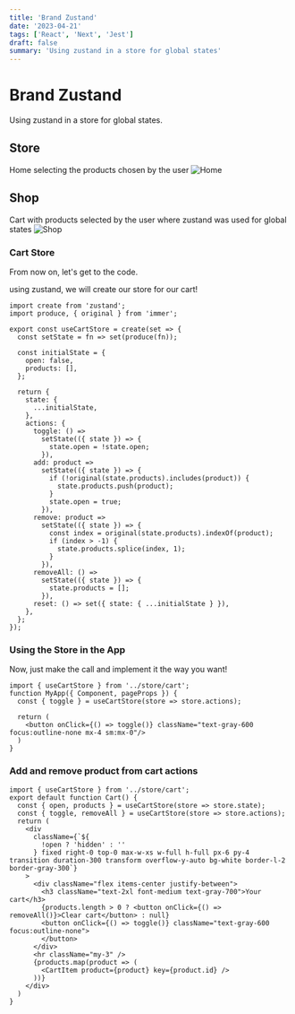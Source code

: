```yaml
---
title: 'Brand Zustand'
date: '2023-04-21'
tags: ['React', 'Next', 'Jest']
draft: false
summary: 'Using zustand in a store for global states'
---
```


# Brand Zustand

Using zustand in a store for global states.

## Store

Home selecting the products chosen by the user
![Home](https://raw.githubusercontent.com/maicxn/brand-zustand/main/Home.png)

## Shop

Cart with products selected by the user where zustand was used for global states
![Shop](https://raw.githubusercontent.com/maicxn/brand-zustand/main/shop.png)

### Cart Store

From now on, let's get to the code.

using zustand, we will create our store for our cart!

```
import create from 'zustand';
import produce, { original } from 'immer';

export const useCartStore = create(set => {
  const setState = fn => set(produce(fn));

  const initialState = {
    open: false,
    products: [],
  };

  return {
    state: {
      ...initialState,
    },
    actions: {
      toggle: () =>
        setState(({ state }) => {
          state.open = !state.open;
        }),
      add: product =>
        setState(({ state }) => {
          if (!original(state.products).includes(product)) {
            state.products.push(product);
          }
          state.open = true;
        }),
      remove: product =>
        setState(({ state }) => {
          const index = original(state.products).indexOf(product);
          if (index > -1) {
            state.products.splice(index, 1);
          }
        }),
      removeAll: () =>
        setState(({ state }) => {
          state.products = [];
        }),
      reset: () => set({ state: { ...initialState } }),
    },
  };
});
```

### Using the Store in the App

Now, just make the call and implement it the way you want!

```
import { useCartStore } from '../store/cart';
function MyApp({ Component, pageProps }) {
  const { toggle } = useCartStore(store => store.actions);

  return (
    <button onClick={() => toggle()} className="text-gray-600 focus:outline-none mx-4 sm:mx-0"/>
  )
}
```

### Add and remove product from cart actions

```
import { useCartStore } from '../store/cart';
export default function Cart() {
  const { open, products } = useCartStore(store => store.state);
  const { toggle, removeAll } = useCartStore(store => store.actions);
  return (
    <div
      className={`${
        !open ? 'hidden' : ''
      } fixed right-0 top-0 max-w-xs w-full h-full px-6 py-4 transition duration-300 transform overflow-y-auto bg-white border-l-2 border-gray-300`}
    >
      <div className="flex items-center justify-between">
        <h3 className="text-2xl font-medium text-gray-700">Your cart</h3>
        {products.length > 0 ? <button onClick={() => removeAll()}>Clear cart</button> : null}
        <button onClick={() => toggle()} className="text-gray-600 focus:outline-none">
        </button>
      </div>
      <hr className="my-3" />
      {products.map(product => (
        <CartItem product={product} key={product.id} />
      ))}
    </div>
  )
}

```
